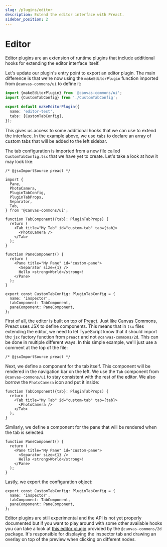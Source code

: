 ```yaml
---
slug: /plugins/editor
description: Extend the editor interface with Preact.
sidebar_position: 2
---
```



# Editor

Editor plugins are an extension of runtime plugins that include additional hooks
for extending the editor interface itself.

<ExperimentalWarning />

Let's update our plugin's entry point to export an editor plugin. The main
difference is that we're now using the `makeEditorPlugin` function imported from
`@canvas-commons/ui` to define it:

```ts title="src/plugin.ts"
import {makeEditorPlugin} from '@canvas-commons/ui';
import {CustomTabConfig} from './CustomTabConfig';

export default makeEditorPlugin({
  name: 'editor-test',
  tabs: [CustomTabConfig],
});
```

This gives us access to some additional hooks that we can use to extend the
interface. In the example above, we use `tabs` to declare an array of custom
tabs that will be added to the left sidebar.

The tab configuration is imported from a new file called `CustomTabConfig.tsx`
that we have yet to create. Let's take a look at how it may look like:

```tsx title="src/CustomTabConfig.tsx"
/* @jsxImportSource preact */

import {
  Pane,
  PhotoCamera,
  PluginTabConfig,
  PluginTabProps,
  Separator,
  Tab,
} from '@canvas-commons/ui';

function TabComponent({tab}: PluginTabProps) {
  return (
    <Tab title="My Tab" id="custom-tab" tab={tab}>
      <PhotoCamera />
    </Tab>
  );
}

function PaneComponent() {
  return (
    <Pane title="My Pane" id="custom-pane">
      <Separator size={1} />
      Hello <strong>World</strong>!
    </Pane>
  );
}

export const CustomTabConfig: PluginTabConfig = {
  name: 'inspector',
  tabComponent: TabComponent,
  paneComponent: PaneComponent,
};
```

First of all, the editor is built on top of [Preact](https://preactjs.com/).
Just like Canvas Commons, Preact uses JSX to define components. This means that
in `tsx` files extending the editor, we need to let TypeScript know that it
should import the `jsx` factory function from `preact` and not
`@canvas-commons/2d`. This can be done in multiple different ways. In this simple
example, we'll just use a comment at the top of the file:

```tsx
/* @jsxImportSource preact */
```

Next, we define a component for the tab itself. This component will be rendered
in the navigation bar on the left. We use the `Tab` component from
`@canvas-commons/ui` to stay consistent with the rest of the editor. We also
borrow the `PhotoCamera` icon and put it inside:

```tsx
function TabComponent({tab}: PluginTabProps) {
  return (
    <Tab title="My Tab" id="custom-tab" tab={tab}>
      <PhotoCamera />
    </Tab>
  );
}
```

Similarly, we define a component for the pane that will be rendered when the tab
is selected:

```tsx
function PaneComponent() {
  return (
    <Pane title="My Pane" id="custom-pane">
      <Separator size={1} />
      Hello <strong>World</strong>!
    </Pane>
  );
}
```

Lastly, we export the configuration object:

```tsx
export const CustomTabConfig: PluginTabConfig = {
  name: 'inspector',
  tabComponent: TabComponent,
  paneComponent: PaneComponent,
};
```

Editor plugins are still experimental and the API is not yet properly documented
but if you want to play around with some other available hooks you can take a
look at [this editor plugin][example-plugin] provided by the `@canvas-commons/2d`
package. It's responsible for displaying the inspector tab and drawing an
overlay on top of the preview when clicking on different nodes.

[example-plugin]:
  https://github.com/canvas-commons/canvas-commons/blob/main/packages/2d/src/editor/index.ts
